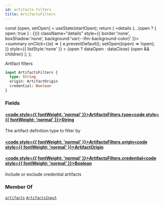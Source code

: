 ```yaml
---
id: artifacts-filters
title: ArtifactsFilters
---
```









  const [open, setOpen] = useState(startOpen);
  return (
    <details {...(open ? { open: true } : {})} className="details" style={{ border:'none', boxShadow:'none', background:'var(--ifm-background-color)' }}>
      <summary
        onClick={(e) => {
          e.preventDefault();
          setOpen((open) => !open);
        }}
        style={{ listStyle:'none' }}
      >
      {open ? dataOpen : dataClose}
      </summary>
      {open && children}
    </details>
  );
};








Artifact filters


```graphql
input ArtifactsFilters {
  type: String
  origin: ArtifactOrigin
  credential: Boolean
}
```




### Fields

#### [<code style={{ fontWeight: 'normal' }}>ArtifactsFilters.<b>type</b></code>](#)<Bullet />[<code style={{ fontWeight: 'normal' }}><b>String</b></code>](/swapi/types/scalars/string.mdx) <Badge class="badge badge--secondary " text="scalar"/> 
The artifact definition type to filter by


#### [<code style={{ fontWeight: 'normal' }}>ArtifactsFilters.<b>origin</b></code>](#)<Bullet />[<code style={{ fontWeight: 'normal' }}><b>ArtifactOrigin</b></code>](/swapi/types/enums/artifact-origin.mdx) <Badge class="badge badge--secondary " text="enum"/> 



#### [<code style={{ fontWeight: 'normal' }}>ArtifactsFilters.<b>credential</b></code>](#)<Bullet />[<code style={{ fontWeight: 'normal' }}><b>Boolean</b></code>](/swapi/types/scalars/boolean.mdx) <Badge class="badge badge--secondary " text="scalar"/> 
Include or exclude credential artifacts






### Member Of

[`artifacts`](/swapi/operations/queries/artifacts.mdx)  <Badge class="badge badge--secondary badge--relation" text="query"/><Bullet />[`ArtifactsInput`](/swapi/types/inputs/artifacts-input.mdx)  <Badge class="badge badge--secondary badge--relation" text="input"/>